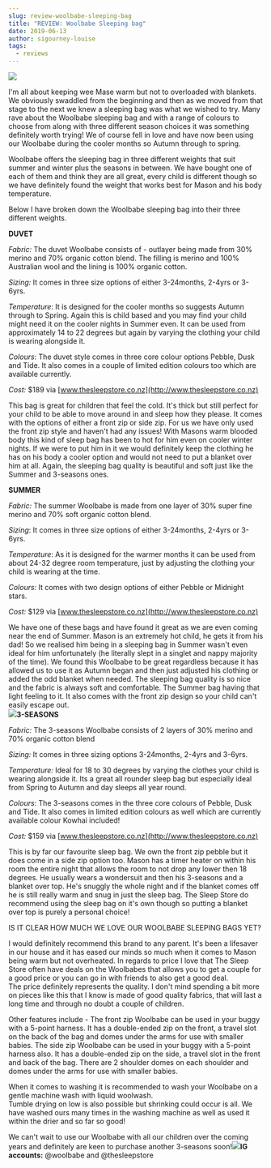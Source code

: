 ```yaml
---
slug: review-woolbabe-sleeping-bag
title: "REVIEW: Woolbabe Sleeping bag"
date: 2019-06-13
author: sigourney-louise
tags:
  - reviews
---
```

![](https://sigourneylouise.nz/wp-content/uploads/2019/06/62495379_688477881580702_1201239006218551296_n.jpg)

I'm all about keeping wee Mase warm but not to overloaded with blankets. We obviously swaddled from the beginning and then as we moved from that stage to the next we knew a sleeping bag was what we wished to try. Many rave about the Woolbabe sleeping bag and with a range of colours to choose from along with three different season choices it was something definitely worth trying! We of course fell in love and have now been using our Woolbabe during the cooler months so Autumn through to spring.

Woolbabe offers the sleeping bag in three different weights that suit summer and winter plus the seasons in between. We have bought one of each of them and think they are all great, every child is different though so we have definitely found the weight that works best for Mason and his body temperature.

Below I have broken down the Woolbabe sleeping bag into their three different weights.

**DUVET**

*Fabric:* The duvet Woolbabe consists of - outlayer being made from 30% merino and 70% organic cotton blend. The filling is merino and 100% Australian wool and the lining is 100% organic cotton.

*Sizing:* It comes in three size options of either 3-24months, 2-4yrs or 3-6yrs.

*Temperature*: It is designed for the cooler months so suggests Autumn through to Spring. Again this is child based and you may find your child might need it on the cooler nights in Summer even. It can be used from approximately 14 to 22 degrees but again by varying the clothing your child is wearing alongside it.

*Colours*: The duvet style comes in three core colour options Pebble, Dusk and Tide. It also comes in a couple of limited edition colours too which are available currently.

*Cost:* $189 via [www.thesleepstore.co.nz](http://www.thesleepstore.co.nz)

This bag is great for children that feel the cold. It's thick but still perfect for your child to be able to move around in and sleep how they please. It comes with the options of either a front zip or side zip. For us we have only used the front zip style and haven't had any issues! With Masons warm blooded body this kind of sleep bag has been to hot for him even on cooler winter nights. If we were to put him in it we would definitely keep the clothing he has on his body a cooler option and would not need to put a blanket over him at all. Again, the sleeping bag quality is beautiful and soft just like the Summer and 3-seasons ones.

**SUMMER**

*Fabric:* The summer Woolbabe is made from one layer of 30% super fine merino and 70% soft organic cotton blend.

*Sizing*: It comes in three size options of either 3-24months, 2-4yrs or 3-6yrs.

*Temperature*: As it is designed for the warmer months it can be used from about 24-32 degree room temperature, just by adjusting the clothing your child is wearing at the time.

*Colours:* It comes with two design options of either Pebble or Midnight stars.

*Cost:* $129 via [www.thesleepstore.co.nz](http://www.thesleepstore.co.nz)

We have one of these bags and have found it great as we are even coming near the end of Summer. Mason is an extremely hot child, he gets it from his dad! So we realised him being in a sleeping bag in Summer wasn't even ideal for him unfortunately (he literally slept in a singlet and nappy majority of the time). We found this Woolbabe to be great regardless because it has allowed us to use it as Autumn began and then just adjusted his clothing or added the odd blanket when needed. The sleeping bag quality is so nice and the fabric is always soft and comfortable. The Summer bag having that light feeling to it. It also comes with the front zip design so your child can't easily escape out.\
![](https://sigourneylouise.nz/wp-content/uploads/2019/06/62505751_669475400162811_8012918165417754624_n.jpg)**3-SEASONS**

*Fabric:* The 3-seasons Woolbabe consists of 2 layers of 30% merino and 70% organic cotton blend

*Sizing:* It comes in three sizing options 3-24months, 2-4yrs and 3-6yrs.

*Temperature:* Ideal for 18 to 30 degrees by varying the clothes your child is wearing alongside it. Its a great all rounder sleep bag but especially ideal from Spring to Autumn and day sleeps all year round.

*Colours*: The 3-seasons comes in the three core colours of Pebble, Dusk and Tide. It also comes in limited edition colours as well which are currently available colour Kowhai included!

*Cost:* $159 via [www.thesleepstore.co.nz](http://www.thesleepstore.co.nz)

This is by far our favourite sleep bag. We own the front zip pebble but it does come in a side zip option too. Mason has a timer heater on within his room the entire night that allows the room to not drop any lower then 18 degrees. He usually wears a wondersuit and then his 3-seasons and a blanket over top. He's snuggly the whole night and if the blanket comes off he is still really warm and snug in just the sleep bag. The Sleep Store do recommend using the sleep bag on it's own though so putting a blanket over top is purely a personal choice!

IS IT CLEAR HOW MUCH WE LOVE OUR WOOLBABE SLEEPING BAGS YET?

I would definitely recommend this brand to any parent. It's been a lifesaver in our house and it has eased our minds so much when it comes to Mason being warm but not overheated. In regards to price I love that The Sleep Store often have deals on the Woolbabes that allows you to get a couple for a good price or you can go in with friends to also get a good deal.\
The price definitely represents the quality. I don't mind spending a bit more on pieces like this that I know is made of good quality fabrics, that will last a long time and through no doubt a couple of children.

Other features include - The front zip Woolbabe can be used in your buggy with a 5-point harness. It has a double-ended zip on the front, a travel slot on the back of the bag and domes under the arms for use with smaller babies. The side zip Woolbabe can be used in your buggy with a 5-point harness also. It has a double-ended zip on the side, a travel slot in the front and back of the bag. There are 2 shoulder domes on each shoulder and domes under the arms for use with smaller babies.

When it comes to washing it is recommended to wash your Woolbabe on a gentle machine wash with liquid woolwash.\
Tumble drying on low is also possible but shrinking could occur is all. We have washed ours many times in the washing machine as well as used it within the drier and so far so good!

We can't wait to use our Woolbabe with all our children over the coming years and definitely are keen to purchase another 3-seasons soon!**![](https://sigourneylouise.nz/wp-content/uploads/2019/06/64737279_347785825920479_7583653879447814144_n.jpg)IG accounts:** @woolbabe and @thesleepstore